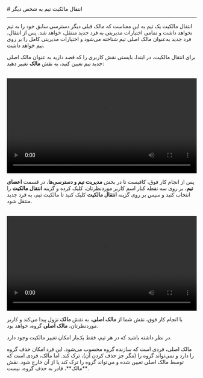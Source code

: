 

<Layout>
<Head>
<title>مستندات انتقال مالکیت تیم به شخص دیگر - لیارا</title>
<meta property="og:title" content="مستندات خدمات رایانش ابری لیارا" />
<meta property="og:description" content="مستندات مربوط به نحوه انتقال مالکیت تیم به شخص دیگر در سرور مجازی ابری در لیارا"  />
<meta property="og:image" content="https://files.liara.ir/liara/logos/liara-poster.jpg" />
</Head>
# انتقال مالکیت تیم به شخص دیگر
<hr className="mb-2" />

انتقال مالکیت یک تیم به این معناست که مالک قبلی دیگر دسترسی سابق خود را به تیم نخواهد داشت و تمامی اختیارات مدیریتی به فرد جدید منتقل، خواهد شد. پس از انتقال، فرد جدید به‌عنوان مالک اصلی تیم شناخته می‌شود و اختیارات
مدیریتی کامل را بر روی تیم خواهد داشت.
<div className="h-2" />

برای انتقال مالکیت، در ابتدا، بایستی نقش کاربری را که قصد دارید به عنوان مالک اصلی جدید تیم تعیین کنید، به نقش **مالک** تغییر دهید:

<br />
<video
src="https://files.liara.ir/liara/teams/chnage-role-to-owner.mp4"
controls="controls"
className="block w-full"
width="100%"
></video>
<br />

پس از انجام کار فوق، کافیست تا در بخش **مدیریت تیم و دسترسی‌ها**، در قسمت **اعضای تیم**، بر روی سه نقطه کنار اسم کاربر موردنظرتان، کلیک کرده و گزینه **انتقال مالکیت** را انتخاب کنید و سپس 
بر روی گزینه **انتقال مالکیت** کلیک کنید تا مالکیت تیم، به فرد جدید منتقل شود.

<br />
<video
src="https://files.liara.ir/liara/teams/transfer-ownership.mp4"
controls="controls"
className="block w-full"
width="100%"
></video>
<br />

با انجام کار فوق، نقش شما از **مالک اصلی**، به نقش **مالک** نزول پیدا می‌کند و کاربر موردنظرتان، **مالک اصلی** گروه، خواهد بود.

<div className="h-2" />
<Alert variant="info">
<p>
    در نظر داشته باشید که در هر تیم، فقط یک‌بار امکان تغییر مالکیت وجود دارد.
</p>
</Alert>


<Section id="difference-between-owners" title="تفاوت میان مالک اصلی با نقش مالک" />
مالک اصلی، فردی است که سازنده گروه محسوب می‌شود. این فرد امکان حذف گروه را دارد و نمی‌تواند گروه را (مگر جز حذف کردن آن)، ترک کند. اما مالک، فردی است که توسط مالک اصلی تعیین شده و می‌تواند گروه را ترک کند یا از آن خارج شود.
نقش **مالک**، قادر به حذف گروه، نیست.
</Layout>